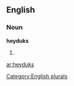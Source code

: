 
==English==

===Noun===
'''heyduks'''

# {{plural of|[[heyduk]]}}

[[Category:English plurals]]

[[ar:heyduks]]